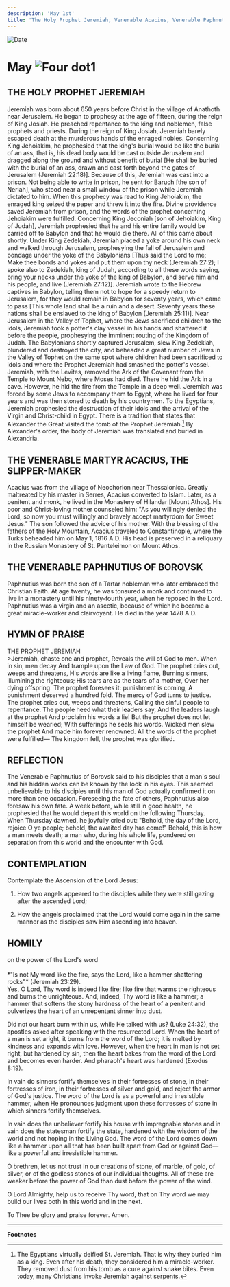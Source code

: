 ```yaml
---
description: 'May 1st'
title: 'The Holy Prophet Jeremiah, Venerable Acacius, Venerable Paphnutius of Borovsk'
---
```


<RunningHead />
<Image src="/title-imprint.png" height={68} width={50} alt="Date" className="title-imprint"/>

# <div id="date">May <Image className="four-dot" src="/four-dot.png" height={15} width={15} alt="Four dot" />1</div>

## THE HOLY PROPHET JEREMIAH

Jeremiah was born about 650 years before Christ in the village of Anathoth near Jerusalem. He began to prophesy at the age of fifteen, during the reign of King Josiah. He preached repentance to the king and noblemen, false prophets and priests. During the reign of King Josiah, Jeremiah barely escaped death at the murderous hands of the enraged nobles. Concerning King Jehoiakim, he prophesied that the king's burial would be like the burial of an ass, that is, his dead body would be cast outside Jerusalem and dragged along the ground and without benefit of burial [He shall be buried with the burial of an ass, drawn and cast forth beyond the gates of Jerusalem (Jeremiah 22:18)]. Because of this, Jeremiah was cast into a prison. Not being able to write in prison, he sent for Baruch [the son of Neriah], who stood near a small window of the prison while Jeremiah dictated to him. When this prophecy was read to King Jehoiakim, the enraged king seized the paper and threw it into the fire. Divine providence saved Jeremiah from prison, and the words of the prophet concerning Jehoiakim were fulfilled. Concerning King Jeconiah [son of Jehoiakim, King of Judah], Jeremiah prophesied that he and his entire family would be carried off to Babylon and that he would die there. All of this came about shortly. Under King Zedekiah, Jeremiah placed a yoke around his own neck and walked through Jerusalem, prophesying the fall of Jerusalem and bondage under the yoke of the Babylonians [Thus said the Lord to me; Make thee bonds and yokes and put them upon thy neck (Jeremiah 27:2); I spoke also to Zedekiah, king of Judah, according to all these words saying, bring your necks under the yoke of the king of Babylon, and serve him and his people, and live (Jeremiah 27:12)]. Jeremiah wrote to the Hebrew captives in Babylon, telling them not to hope for a speedy return to Jerusalem, for they would remain in Babylon for seventy years, which came to pass [This whole land shall be a ruin and a desert. Seventy years these nations shall be enslaved to the king of Babylon (Jeremiah 25:11)]. Near Jerusalem in the Valley of Tophet, where the Jews sacrificed children to the idols, Jeremiah took a potter's clay vessel in his hands and shattered it before the people, prophesying the imminent routing of the Kingdom of Judah. The Babylonians shortly captured Jerusalem, slew King Zedekiah, plundered and destroyed the city, and beheaded a great number of Jews in the Valley of Tophet on the same spot where children had been sacrificed to idols and where the Prophet Jeremiah had smashed the potter's vessel. Jeremiah, with the Levites, removed the Ark of the Covenant from the Temple to Mount Nebo, where Moses had died. There he hid the Ark in a cave. However, he hid the fire from the Temple in a deep well. Jeremiah was forced by some Jews to accompany them to Egypt, where he lived for four years and was then stoned to death by his countrymen. To the Egyptians, Jeremiah prophesied the destruction of their idols and the arrival of the Virgin and Christ-child in Egypt. There is a tradition that states that Alexander the Great visited the tomb of the Prophet Jeremiah.[^1] By Alexander's order, the body of Jeremiah was translated and buried in Alexandria.

## THE VENERABLE MARTYR ACACIUS, THE SLIPPER-MAKER

Acacius was from the village of Neochorion near Thessalonica. Greatly maltreated by his master in Serres, Acacius converted to Islam. Later, as a penitent and monk, he lived in the Monastery of Hilandar [Mount Athos]. His poor and Christ-loving mother counseled him: "As you willingly denied the Lord, so now you must willingly and bravely accept martyrdom for Sweet Jesus." The son followed the advice of his mother. With the blessing of the fathers of the Holy Mountain, Acacius traveled to Constantinople, where the Turks beheaded him on May 1, 1816 A.D. His head is preserved in a reliquary in the Russian Monastery of St. Panteleimon on Mount Athos.

## THE VENERABLE PAPHNUTIUS OF BOROVSK

Paphnutius was born the son of a Tartar nobleman who later embraced the Christian Faith. At age twenty, he was tonsured a monk and continued to live in a monastery until his ninety-fourth year, when he reposed in the Lord. Paphnutius was a virgin and an ascetic, because of which he became a great miracle-worker and clairvoyant. He died in the year 1478 A.D.


## HYMN OF PRAISE
<div style={{textAlign:'center', color:'crimson', fontWeight:'bold'}}>
THE PROPHET JEREMIAH
</div>
>Jeremiah, chaste one and prophet,  
Reveals the will of God to men.  
When in sin, men decay  
And trample upon the Law of God.  
The prophet cries out, weeps and threatens,  
His words are like a living flame,  
Burning sinners, illumining the righteous;  
His tears are as the tears of a mother,  
Over her dying offspring.  
The prophet foresees it: punishment is coming,  
A punishment deserved a hundred fold.  
The mercy of God turns to justice.  
The prophet cries out, weeps and threatens,  
Calling the sinful people to repentance.  
The people heed what their leaders say,  
And the leaders laugh at the prophet  
And proclaim his words a lie!  
But the prophet does not let himself be wearied;  
With sufferings he seals his words.  
Wicked men slew the prophet  
And made him forever renowned.  
All the words of the prophet were fulfilled—  
The kingdom fell, the prophet was glorified.  


## REFLECTION

The Venerable Paphnutius of Borovsk said to his disciples that a man's soul and his hidden works can be known by the look in his eyes. This seemed unbelievable to his disciples until this man of God actually confirmed it on more than one occasion. Foreseeing the fate of others, Paphnutius also foresaw his own fate. A week before, while still in good health, he prophesied that he would depart this world on the following Thursday. When Thursday dawned, he joyfully cried out: "Behold, the day of the Lord, rejoice O ye people; behold, the awaited day has come!" Behold, this is how a man meets death; a man who, during his whole life, pondered on separation from this world and the encounter with God.


## CONTEMPLATION

Contemplate the Ascension of the Lord Jesus:

1. How two angels appeared to the disciples while they were still gazing after the ascended Lord;

2. How the angels proclaimed that the Lord would come again in the same manner as the disciples saw Him ascending into heaven.


## HOMILY
<div style={{textAlign:'center', color:'crimson', fontWeight:'bold'}}>
on the power of the Lord's word
</div>
<br />
<div style={{textAlign:'right'}}>
*"Is not My word like the fire, says the Lord, like a hammer shattering rocks"* (Jeremiah 23:29).
</div>
Yes, O Lord, Thy word is indeed like fire; like fire that warms the righteous and burns the unrighteous. And, indeed, Thy word is like a hammer; a hammer that softens the stony hardness of the heart of a penitent and pulverizes the heart of an unrepentant sinner into dust.

Did not our heart burn within us, while He talked with us? (Luke 24:32), the apostles asked after speaking with the resurrected Lord. When the heart of a man is set aright, it burns from the word of the Lord; it is melted by kindness and expands with love. However, when the heart in man is not set right, but hardened by sin, then the heart bakes from the word of the Lord and becomes even harder. And pharaoh's heart was hardened (Exodus 8:19).

In vain do sinners fortify themselves in their fortresses of stone, in their fortresses of iron, in their fortresses of silver and gold, and reject the armor of God's justice. The word of the Lord is as a powerful and irresistible hammer, when He pronounces judgment upon these fortresses of stone in which sinners fortify themselves.

In vain does the unbeliever fortify his house with impregnable stones and in vain does the statesman fortify the state, hardened with the wisdom of the world and not hoping in the Living God. The word of the Lord comes down like a hammer upon all that has been built apart from God or against God—like a powerful and irresistible hammer.

O brethren, let us not trust in our creations of stone, of marble, of gold, of silver, or of the godless stones of our individual thoughts. All of these are weaker before the power of God than dust before the power of the wind.

O Lord Almighty, help us to receive Thy word, that on Thy word we may build our lives both in this world and in the next.

To Thee be glory and praise forever. Amen.

---
**Footnotes**

[^1]: The Egyptians virtually deified St. Jeremiah.  That is why they buried him as a king.  Even after his death, they considered him a miracle-worker.  They removed dust from his tomb as a cure against snake bites.  Even today, many Christians invoke Jeremiah against serpents.